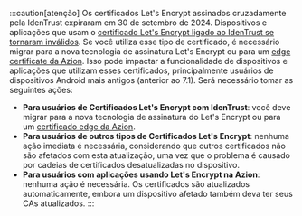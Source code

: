 :::caution[atenção]
Os certificados Let's Encrypt assinados cruzadamente pela IdenTrust expiraram em 30 de setembro de 2024. Dispositivos e aplicações que usam o [certificado Let's Encrypt ligado ao IdenTrust se tornaram inválidos](https://letsencrypt.org/2023/07/10/cross-sign-expiration.html). Se você utiliza esse tipo de certificado, é necessário migrar para a nova tecnologia de assinatura Let's Encrypt ou para um [edge certificate da Azion](/pt-br/documentacao/produtos/build/edge-application/digital-certificates/#edge-certificate). Isso pode impactar a funcionalidade de dispositivos e aplicações que utilizam esses certificados, principalmente usuários de dispositivos Android mais antigos (anterior ao 7.1). Será necessário tomar as seguintes ações:

- **Para usuários de Certificados Let's Encrypt com IdenTrust**: você deve migrar para a nova tecnologia de assinatura do Let's Encrypt ou para um [certificado edge da Azion](/pt-br/documentacao/produtos/build/edge-application/digital-certificates/#edge-certificate).
- **Para usuários de outros tipos de Certificados Let's Encrypt**: nenhuma ação imediata é necessária, considerando que outros certificados não são afetados com esta atualização, uma vez que o problema é causado por cadeias de certificados desatualizadas no dispositivo.
- **Para usuários com aplicações usando Let's Encrypt na Azion**: nenhuma ação é necessária. Os certificados são atualizados automaticamente, embora um dispositivo afetado também deva ter seus CAs atualizados.
:::